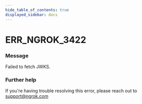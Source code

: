 ```yaml
---
hide_table_of_contents: true
displayed_sidebar: docs
---
```



# ERR_NGROK_3422

### Message
Failed to fetch JWKS.

<ErrorDetails error='err_ngrok_3422' />


### Further help
If you're having trouble resolving this error, please reach out to [support@ngrok.com](mailto:support@ngrok.com?subject=Help%20with%20ERR_NGROK_3422)

